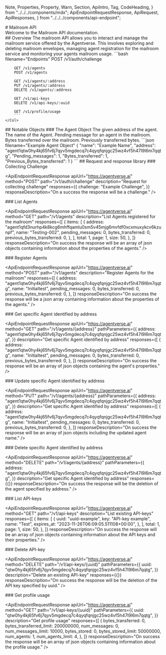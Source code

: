   Note,
  Properties,
  Property,
  Warn,
  Section,
  ApiIntro,
  Tag,
  CodeHeading,
} from "../../../components/mdx";
  ApiEndpointRequestResponse,
  ApiRequest,
  ApiResponses,
} from "../../../components/api-endpoint";

<ApisFullRow>
# Mailroom API

<div className="nx-text-fetch-content">
  Welcome to the Mailroom API documentation.
</div>
</ApisFullRow> 

<ApisFullRow>
## Overview
</ApisFullRow>
<Row>
    <Col>
        The mailroom API allows you to interact and manage the mailroom service offered by the Agentverse. This involves exploring and deleting
        mailroom envelopes, managing agent registration for the mailroom service and monitoring your agents mailroom usage.
    </Col>
    <Col>
        ```bash filename="Endpoints"
        POST /v1/auth/challenge

        GET /v1/agents
        POST /v1/agents

        GET /v1/agents/:address
        PUT /v1/agents/:address
        DELETE /v1/agents/:address

        GET /v1/api-keys
        DELETE /v1/api-keys/:uuid

        GET /v1/profile/usage
        ```
    </Col>

</Row>

<ApisFullRow>
## Notable Objects
</ApisFullRow>

<ApisFullRow>
### The Agent Object
</ApisFullRow>

<Row>
    <Col>
        <Properties>
            <Property name="address" type="string">
                The given address of the agent.
            </Property>
            <Property name="name" type="string">
                The name of the Agent. 
            </Property>
            <Property name="Pending_messages" type="integer">
                Pending message for an agent in the mailroom. 
            </Property>
            <Property name="Bytes_transferred" type="integer">
                Bytes transferred over the mailroom. 
            </Property>
            <Property name="Previous_bytes_transferred" type="integer">
                Previously transferred bytes.
            </Property> 
        </Properties>
    </Col>
    <Col>
        ```json filename="Example Agent Object"
        {
            "name": "Example Name", 
            "address": "agent1qtw0hy4kj65fv6j7qyv5mgdecq7c4qyqfqnjgc25wz4vf5h47l9l6m7qqtg", 
            "Pending_messages": 1, 
            "Bytes_transferred": 1, 
            "Previous_Bytes_transferred": 1
        }
        ```
    </Col>
</Row>

<ApisFullRow>
## Request and response library
</ApisFullRow>

<ApisFullRow>
### Collecting Challenge
</ApisFullRow>

<ApiEndpointRequestResponse
  apiUrl="https://agentverse.ai"
  method="POST"
  path="/v1/auth/challenge"
  description="Request for collecting challenge"
  responses={{
    challenge: "Example Challenge",
  }}
  responseDescription="On a success the response will be a challenge."
/>

<ApisFullRow>
### List Agents
</ApisFullRow>

<ApiEndpointRequestResponse
  apiUrl="https://agentverse.ai"
  method="GET"
  path="/v1/agents"
  description="List Agents registered for the mailroom"
  responses={[
    {
      items: [
        {
          address:
            "agent1qfd3nurhp4k8kcg6mhffqamlu0sm5v45mjg6mvfdf0xcxmuxykcv6kzunpf",
          name: "Testing-002",
          pending_messages: 0,
          bytes_transferred: 0,
          previous_bytes_transferred: 0,
        },
      ],
      total: 1,
      page: 1,
      size: 50,
    },
  ]}
  responseDescription="On success the response will be an array of json objects containing information about the properties of the agents."
/>

<ApisFullRow>
### Register Agents
</ApisFullRow>

<ApiEndpointRequestResponse
  apiUrl="https://agentverse.ai"
  method="POST"
  path="/v1/agents"
  description="Register Agents for the mailroom"
  responses={[
    {
      address:
        "agent1qtw0hy4kj65fv6j7qyv5mgdecq7c4qyqfqnjgc25wz4vf5h47l9l6m7qqtg",
      name: "Initialtest",
      pending_messages: 0,
      bytes_transferred: 0,
      previous_bytes_transferred: 0,
    },
  ]}
  responseDescription="On success the response will be a json array containing information about the properties of the agents."
/>

<ApisFullRow>
### Get specific Agent identified by address
</ApisFullRow>

<ApiEndpointRequestResponse
  apiUrl="https://agentverse.ai"
  method="GET"
  path="/v1/agents/{address}"
  pathParameters={{
    address:
        "agent1qtw0hy4kj65fv6j7qyv5mgdecq7c4qyqfqnjgc25wz4vf5h47l9l6m7qqtg",
  }}
  description="Get specific Agent identified by address"
  responses={[
    {
      address:
        "agent1qtw0hy4kj65fv6j7qyv5mgdecq7c4qyqfqnjgc25wz4vf5h47l9l6m7qqtg",
      name: "Initialtest",
      pending_messages: 0,
      bytes_transferred: 0,
      previous_bytes_transferred: 0,
    },
  ]}
  responseDescription="On success the response will be an array of json objects containing the agent's properties."
/>

<ApisFullRow>
### Update specific Agent identified by address
</ApisFullRow>

<ApiEndpointRequestResponse
  apiUrl="https://agentverse.ai"
  method="PUT"
  path="/v1/agents/{address}"
  pathParameters={{
    address:
        "agent1qtw0hy4kj65fv6j7qyv5mgdecq7c4qyqfqnjgc25wz4vf5h47l9l6m7qqtg",
  }}
  description="Get specific Agent identified by address"
  responses={[
    {
      address:
        "agent1qtw0hy4kj65fv6j7qyv5mgdecq7c4qyqfqnjgc25wz4vf5h47l9l6m7qqtg",
      name: "Initialtest",
      pending_messages: 0,
      bytes_transferred: 0,
      previous_bytes_transferred: 0,
    },
  ]}
  responseDescription="On success the response will be an array of json objects including the updated agent name."
/>

<ApisFullRow>
### Delete specific Agent identified by address
</ApisFullRow>

<ApiEndpointRequestResponse
  apiUrl="https://agentverse.ai"
  method="DELETE"
  path="/v1/agents/{address}"
  pathParameters={{
    address:
        "agent1qtw0hy4kj65fv6j7qyv5mgdecq7c4qyqfqnjgc25wz4vf5h47l9l6m7qqtg",
  }}
  description="Get specific Agent identified by address"
  responses={{}}
  responseDescription="On success the response will be the deletion of the agent specified by address."
/>

<ApisFullRow>
### List API-keys
</ApisFullRow>

<ApiEndpointRequestResponse
  apiUrl="https://agentverse.ai"
  method="GET"
  path="/v1/api-keys"
  description="List existing API-keys"
  responses={[
    {
      items: [
        {
          uuid: "uuid-example",
          key: "API-key example",
          name: "Test",
          expires_at: "2023-11-26T06:09:05.511108+00:00",
        },
      ],
      total: 1,
      page: 1,
      size: 50,
    },
  ]}
  responseDescription="On success the response will be an array of json objects containing information about the API keys and their properties."
/>

<ApisFullRow>
### Delete API-key
</ApisFullRow>

<ApiEndpointRequestResponse
  apiUrl="https://agentverse.ai"
  method="DELETE"
  path="/v1/api-keys/{uuid}"
  pathParameters={{
    uuid:
        "qtw0hy4kj65fv6j7qyv5mgdecq7c4qyqfqnjgc25wz4vf5h47l9l6m7qqtg",
  }}
  description="Delete an existing API-key"
  responses={{}}
  responseDescription="On success the response will be the deletion of the API key specified by uuid."
/>

<ApisFullRow>
### Get profile usage
</ApisFullRow>

<ApiEndpointRequestResponse
  apiUrl="https://agentverse.ai"
  method="GET"
  path="/v1/api-keys/{uuid}"
  pathParameters={{
    uuid:
        "qtw0hy4kj65fv6j7qyv5mgdecq7c4qyqfqnjgc25wz4vf5h47l9l6m7qqtg",
  }}
  description="Get profile usage"
  responses={[
    {
      bytes_transferred: 0,
      bytes_transferred_limit: 200000000,
      num_messages: 0,
      num_messages_limit: 10000,
      bytes_stored: 0,
      bytes_stored_limit: 50000000,
      num_agents: 1,
      num_agents_limit: 4,
    },
  ]}
  responseDescription="On success the response will be an array of json objects containing information about the profile usage."
/>
